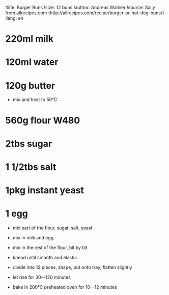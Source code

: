 !title: Burger Buns
!size: 12 buns
!author: Andreas Wallner
!source: Sally from allrecipes.com (http://allrecipes.com/recipe/burger-or-hot-dog-buns/)
!lang: en

# 220ml milk
# 120ml water
# 120g butter
* mix and heat to 50°C

# 560g flour W480
# 2tbs sugar
# 1 1/2tbs salt
# 1pkg instant yeast
# 1 egg
* mix part of the flour, sugar, salt, yeast
* mix in milk and egg
* mix in the rest of the flour, bit by bit
* knead until smooth and elastic
* divide into 12 pieces, shape, put onto tray, flatten slightly

+ let rise for 30—120 minutes

* bake in 200°C preheated oven for 10—12 minutes
